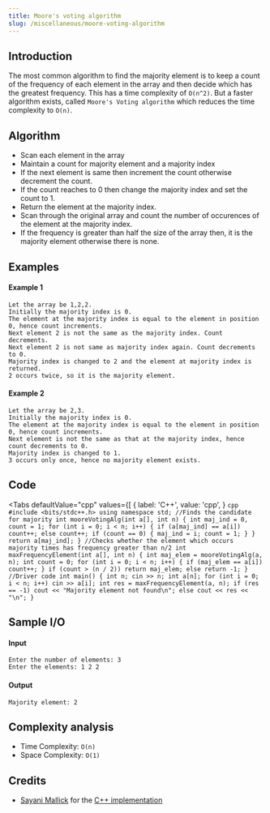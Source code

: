 ```yaml
---
title: Moore's voting algorithm
slug: /miscellaneous/moore-voting-algorithm
---
```


## Introduction

The most common algorithm to find the majority element is to keep a count of the frequency of each element in the array and then decide which has the greatest frequency. This has a time complexity of `O(n^2)`. But a faster algorithm exists, called `Moore's Voting algorithm` which reduces the time complexity to `O(n)`. 

## Algorithm

- Scan each element in the array
- Maintain a count for majority element and a majority index
- If the next element is same then increment the count otherwise decrement the count.
- If the count reaches to 0 then change the majority index and set the count to 1.
- Return the element at the majority index.
- Scan through the original array and count the number of occurences of the element at the majority index.
- If the frequency is greater than half the size of the array then, it is the majority element otherwise there is none.

## Examples

#### Example 1

```
Let the array be 1,2,2.
Initially the majority index is 0.
The element at the majority index is equal to the element in position 0, hence count increments.
Next element 2 is not the same as the majority index. Count decrements.
Next element 2 is not same as majority index again. Count decrements to 0.
Majority index is changed to 2 and the element at majority index is returned.
2 occurs twice, so it is the majority element.
```

#### Example 2

```
Let the array be 2,3.
Initially the majority index is 0.
The element at the majority index is equal to the element in position 0, hence count increments.
Next element is not the same as that at the majority index, hence count decrements to 0.
Majority index is changed to 1.
3 occurs only once, hence no majority element exists.
```

## Code


<Tabs
  defaultValue="cpp"
  values={[
    { label: 'C++', value: 'cpp', }
    ```cpp
    #include <bits/stdc++.h>
using namespace std;
//Finds the candidate for majority
int mooreVotingAlg(int a[], int n)
{
    int maj_ind = 0, count = 1;
    for (int i = 0; i < n; i++)
    {
        if (a[maj_ind] == a[i])
            count++;
        else
            count++;
        if (count == 0)
        {
            maj_ind = i;
            count = 1;
        }
    }
    return a[maj_ind];
}
//Checks whether the element which occurs majority times has frequency greater than n/2
int maxFrequencyElement(int a[], int n)
{
    int maj_elem = mooreVotingAlg(a, n);
    int count = 0;
    for (int i = 0; i < n; i++)
    {
        if (maj_elem == a[i])
            count++;
    }
    if (count > (n / 2))
        return maj_elem;
    else
        return -1;
}
//Driver code
int main()
{
    int n;
    cin >> n;
    int a[n];
    for (int i = 0; i < n; i++)
        cin >> a[i];
    int res = maxFrequencyElement(a, n);
    if (res == -1)
        cout << "Majority element not found\n";
    else
        cout << res << "\n";
}
    ```
</TabItem>
</Tabs>

## Sample I/O

#### Input

```
Enter the number of elements: 3
Enter the elements: 1 2 2
```

#### Output

```
Majority element: 2
```

## Complexity analysis

- Time Complexity: `O(n)`
- Space Complexity: `O(1)`


## Credits

 * [Sayani Mallick](https://github.com/SAY-droid427) for the [C++ implementation](https://github.com/TesseractCoding/NeoAlgo/blob/master/C-Plus-Plus/cp/moore_voting.cpp) 
